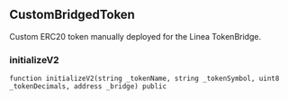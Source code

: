## CustomBridgedToken

Custom ERC20 token manually deployed for the Linea TokenBridge.

### initializeV2

```solidity
function initializeV2(string _tokenName, string _tokenSymbol, uint8 _tokenDecimals, address _bridge) public
```

